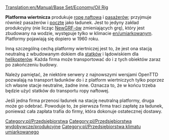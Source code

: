 [[Translation:en/Manual/Base Set/Economy/Oil Rig]]

{{pl/Przedsiębiorstwa|image=Oilrig.png
|name=Oil Rig
|climates=[[en/Umiarkowany]].
|accepts=[[pl/Manual/Base Set/Economy/Pasażerowie|Pasażerowie]], [[pl/Manual/Base Set/Economy/Poczta|Poczta]].
|produces=[[pl/Manual/Base Set/Economy/Ropa|Ropa]], Pasażerowie.
}}

'''Platforma wiertnicza''' produkuje [[pl/Manual/Base Set/Economy/Ropa|ropę naftową]] i [[pl/Manual/Base Set/Economy/Pasażerowie|pasażerów]]; przyjmuje również pasażerów i [[pl/Manual/Base Set/Economy/Poczta|pocztę]] jako ładunek. Jest to jedyny zakład produkcyjny (nie licząc [[pl/Manual/NewGRF|NewGRF-ów]] zmieniających grę), który jest zbudowany na wodzie, występuje tylko w klimacie [[en/umiarkowany]]m. Platformy pojawiają się dopiero w 1960 roku. 

Inną szczególną cechą platformy wiertniczej jest to, że jest ona stacją neutralną z wbudowanym dokiem dla [[pl/Manual/Base Set/Vehicles/Statki|statków]] i lądowiskiem dla [[pl/Manual/Base Set/Vehicles/Samoloty|helikopterów]]. Każda firma może transportować do i z tych obiektów zaraz po zakończeniu budowy.

Należy pamiętać, że niektóre serwery z najnowszymi wersjami OpenTTD pozwalają na transport ładunków do i z platform wiertniczych tylko poprzez ich własne stacje neutralne, żadne inne. Oznacza to, że w końcu trzeba będzie użyć statków do transportu ropy naftowej.

Jeśli jedna firma przenosi ładunek na stację neutralną platformy, druga może go odebrać. Powoduje to, że pierwsza firma traci zapłatę za ładunek, ponieważ cała zapłata trafia do firmy, która dokonuje ostatecznej dostawy.

{{pl/Navbox Industries}}

[[Category:pl/Przedsiębiorstwa]]
[[Category:pl/Przedsiębiorstwa wydobywcze/produkcyjne]]
[[Category:pl/Przedsiębiorstwa klimatu umiarkowanego]]
